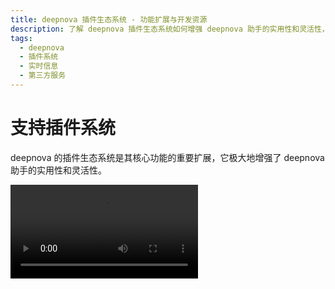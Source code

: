 ```yaml
---
title: deepnova 插件生态系统 - 功能扩展与开发资源
description: 了解 deepnova 插件生态系统如何增强 deepnova 助手的实用性和灵活性，以及提供的开发资源和插件开发指南。
tags:
  - deepnova
  - 插件系统
  - 实时信息
  - 第三方服务
---
```


# 支持插件系统

deepnova 的插件生态系统是其核心功能的重要扩展，它极大地增强了 deepnova 助手的实用性和灵活性。

<Video src="https://github.com/lobehub/lobe-chat/assets/28616219/f29475a3-f346-4196-a435-41a6373ab9e2" />

通过利用插件，deepnova 的助手们能够实现实时信息的获取和处理，例如搜索网络信息，为用户提供即时且相关的资讯。

此外，这些插件不仅局限于新闻聚合，还可以扩展到其他实用的功能，如快速检索文档、生成图片、获取 Bilibili 、Steam 等各种平台数据，以及与其他各式各样的第三方服务交互。

通过查看 [插件使用](/zh/docs/usage/plugins/basic) 了解更多。质的声音选项 (OpenAI Audio, Microsoft Edge Speech)，以满足不同地域和文化背景用户的需求。用户可以根据个人喜好或者特定场景来选择合适的语音，从而获得个性化的交流体验。
